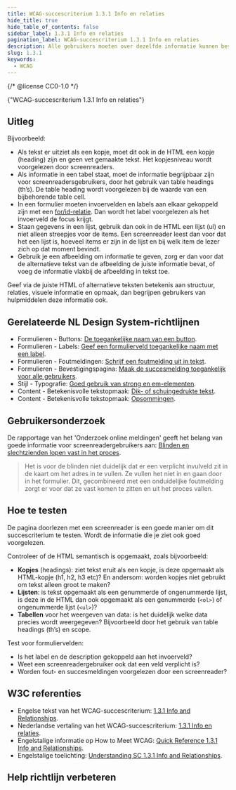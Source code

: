 ```yaml
---
title: WCAG-succescriterium 1.3.1 Info en relaties
hide_title: true
hide_table_of_contents: false
sidebar_label: 1.3.1 Info en relaties
pagination_label: WCAG-succescriterium 1.3.1 Info en relaties
description: Alle gebruikers moeten over dezelfde informatie kunnen beschikken.
slug: 1.3.1
keywords:
  - WCAG
---
```


{/* @license CC0-1.0 */}


<WcagHeadingGroup level={1} conformanceLevel="Niveau A">
  {"WCAG-succescriterium 1.3.1 Info en relaties"}
</WcagHeadingGroup>

## Uitleg

<Summary />

Bijvoorbeeld:

- Als tekst er uitziet als een kopje, moet dit ook in de HTML een kopje (heading) zijn en geen vet gemaakte tekst. Het kopjesniveau wordt voorgelezen door screenreaders.
- Als informatie in een tabel staat, moet de informatie begrijpbaar zijn voor screenreadersgebruikers, door het gebruik van table headings (th’s). De table heading wordt voorgelezen bij de waarde van een bijbehorende table cell.
- In een formulier moeten invoervelden en labels aan elkaar gekoppeld zijn met een [for/id-relatie](/richtlijnen/formulieren/labels/toegankelijke-naam). Dan wordt het label voorgelezen als het invoerveld de focus krijgt.
- Staan gegevens in een lijst, gebruik dan ook in de HTML een lijst (ul) en niet alleen streepjes voor de items. Een screenreader leest dan voor dat het een lijst is, hoeveel items er zijn in de lijst en bij welk item de lezer zich op dat moment bevindt.
- Gebruik je een afbeelding om informatie te geven, zorg er dan voor dat de alternatieve tekst van de afbeelding de juiste informatie bevat, of voeg de informatie vlakbij de afbeelding in tekst toe.

Geef via de juiste HTML of alternatieve teksten betekenis aan structuur, relaties, visuele informatie en opmaak, dan begrijpen gebruikers van hulpmiddelen deze informatie ook.

## Gerelateerde NL Design System-richtlijnen

- Formulieren - Buttons: [De toegankelijke naam van een button](/richtlijnen/formulieren/buttons/toegankelijke-naam).
- Formulieren - Labels: [Geef een formulierveld toegankelijke naam met een label](/richtlijnen/formulieren/labels/toegankelijke-naam).
- Formulieren - Foutmeldingen: [Schrijf een foutmelding uit in tekst](/richtlijnen/formulieren/foutmeldingen/beschrijven).
- Formulieren - Bevestigingspagina: [Maak de succesmelding toegankelijk voor alle gebruikers](/richtlijnen/formulieren/bevestigingspagina/toegankelijke-succesmelding).
- Stijl - Typografie: [Goed gebruik van strong en em-elementen](/richtlijnen/stijl/typografie/strong-en-em-elementen).
- Content - Betekenisvolle tekstopmaak: [Dik- of schuingedrukte tekst](/richtlijnen/content/betekenisvolle-tekstopmaak/bold-and-italic-text).
- Content - Betekenisvolle tekstopmaak: [Opsommingen](/richtlijnen/content/betekenisvolle-tekstopmaak/summaries).

## Gebruikersonderzoek

De rapportage van het 'Onderzoek online meldingen' geeft het belang van goede informatie voor screenreadergebruikers aan: [Blinden en slechtzienden lopen vast in het proces](https://gebruikersonderzoeken.nl/docs/onderzoek-bekijken/utrecht-online-meldingen#blinden-en-slechtzienden-lopen-vast-in-het-proces).

> Het is voor de blinden niet duidelijk dat er een verplicht invulveld zit in de kaart om het adres in te vullen. Ze vullen het niet in en gaan door in het formulier. Dit, gecombineerd met een onduidelijke foutmelding zorgt er voor dat ze vast komen te zitten en uit het proces vallen.

<CTAGebruikersonderzoek />

## Hoe te testen

De pagina doorlezen met een screenreader is een goede manier om dit succescriterium te testen. Wordt de informatie die je ziet ook goed voorgelezen.

Controleer of de HTML semantisch is opgemaakt, zoals bijvoorbeeld:

- **Kopjes** (headings): ziet tekst eruit als een kopje, is deze opgemaakt als HTML-kopje (h1, h2, h3 etc)? En andersom: worden kopjes niet gebruikt om tekst alleen groot te maken?
- **Lijsten**: is tekst opgemaakt als een genummerde of ongenummerde lijst, is deze in de HTML dan ook opgemaakt als een genummerde (`<ol>`) of ongenummerde lijst (`<ul>`)?
- **Tabellen** voor het weergeven van data: is het duidelijk welke data precies wordt weergegeven? Bijvoorbeeld door het gebruik van table headings (th’s) en scope.

Test voor formuliervelden:

- Is het label en de description gekoppeld aan het invoerveld?
- Weet een screenreadergebruiker ook dat een veld verplicht is?
- Worden fout- en succesmeldingen voorgelezen door een screenreader?

## W3C referenties

- Engelse tekst van het WCAG-succescriterium: [<span lang="en">1.3.1 Info and Relationships</span>](https://www.w3.org/TR/WCAG22/#info-and-relationships).
- Nederlandse vertaling van het WCAG-succescriterium: [1.3.1 Info en relaties](https://www.w3.org/Translations/WCAG22-nl/#info-en-relaties).
- Engelstalige informatie op <span lang="en">How to Meet WCAG</span>: [<span lang="en">Quick Reference 1.3.1 Info and Relationships</span>](https://www.w3.org/WAI/WCAG22/quickref/#info-and-relationships).
- Engelstalige toelichting: [<span lang="en">Understanding SC 1.3.1 Info and Relationships</span>](https://www.w3.org/WAI/WCAG22/Understanding/info-and-relationships.html).

<SpotlightSection>
  <Markdown omitH1 headinglevel={3}>
    <Disclaimer />
  </Markdown>
</SpotlightSection>

## Help richtlijn verbeteren

<Markdown omitH1 headinglevel={3}>
  <WCAGFooterInfo />
</Markdown>
